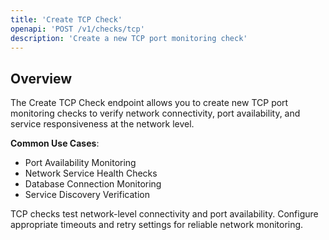 ```yaml
---
title: 'Create TCP Check'
openapi: 'POST /v1/checks/tcp'
description: 'Create a new TCP port monitoring check'
---
```


## Overview

The Create TCP Check endpoint allows you to create new TCP port monitoring checks to verify network connectivity, port availability, and service responsiveness at the network level.

**Common Use Cases**:
- Port Availability Monitoring
- Network Service Health Checks
- Database Connection Monitoring
- Service Discovery Verification

<Note>
TCP checks test network-level connectivity and port availability. Configure appropriate timeouts and retry settings for reliable network monitoring.
</Note>